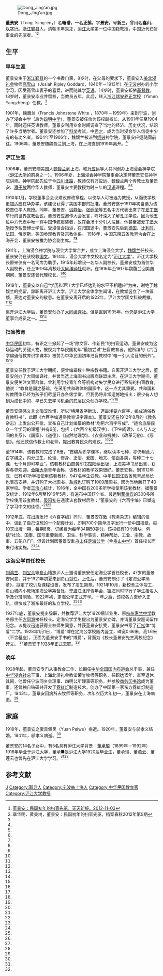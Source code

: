 [[File:Dong_Jing'an.jpg|thumb]]

'''董景安'''（Tong Tsing-en，{{bd|1875年||1944年|}}）名'''翰谱'''，一名'''正鹄'''，字'''景安'''，号'''新三'''，曾用名'''鑫山'''，[[以字行|以字行]]。[[浙江|浙江]][[鄞县|鄞县]]人。清朝末年[[秀才|秀才]]，[[沪江大学|沪江大学]]第一位中国籍教授，中国近代扫盲事业的先驱者。<ref name=dong>[http://web.xwwb.com/wb2008/wb2008news.php?thisid=121917 董景安：民国初年的扫盲先驱，天天新报，2012-11-03]{{dead link|date=2018年4月 |bot=InternetArchiveBot |fix-attempted=yes }}</ref><ref name=zhang>章华明、黄美树，董景安：民国初年的扫盲先驱，档案春秋2012年第9期</ref>

==生平==
===早年生涯===
董景安生于[[浙江|浙江]][[鄞县|鄞县]]的一个书香门第，8岁时，在父母的要求下，董景安入[[美北浸礼会|美北浸礼会]]牧师[[高雪山|高雪山]]（Josiah Ripley Goddard，1840年－1913年）在[[宁波|宁波]]创办的小学学习，因受高雪山妻子的喜爱，进而随其学[[英语|英语]]。14岁时，董景安皈依[[基督教|基督教]]。18岁时，董景安毕业并留校，当教员五年。此后，转入[[浙江|浙江]][[瑞安养正学校|瑞安养正学校]]（Yimen Yangzheng）任教。<ref name=zhang/>

1901年，魏馥兰（Francis Johnstone White ，1870年－1959年）来到宁波，创办了浸会中学（后为[[四明中学|四明中学]]），董景安被任命为该校副校长，从1901年任至1904年，同时还任英语教师。董景安利用业余时间调查了当地的经济、历史状况，结识了许多当地学者。董景安还参加了[[科举|科举]]考试，中[[秀才|秀才]]，成为当时浸会华人信徒中少有的有功名者。1904年至1906年，魏馥兰被派到[[绍兴|绍兴]]神学院，董景安应邀随同前往。1906年，董景安随魏馥兰到上海，在上海直到1919年离开。<ref name=zhang/>

===沪江生涯===
1906年，董景安随美国人[[魏馥兰|魏馥兰]]到上海，和[[万应远|万应远]]等人共同创办上海浸会神学院（[[沪江大学|沪江大学]]的前身之一）。1906年夏，上海浸会神学院董事会决定聘董景安任神学院讲师。神学院起先位于今[[四川北路|四川北路]]，教师仅有万应远、魏馥兰两个传教士及董景安、[[潘子放|潘子放]]两位华人教师，董景安主要教授为时三年的[[汉语|汉语]]课程。<ref name=dong/><ref name=zhang/>

1910年1月，学校董事会会议建议修改章程，以使华人可被选为教授，从而使学校更加适应在华办学。该建议获得了美国本部的批准，董景安遂于1911年初当选为该校首位华人教授。同年，董景安、[[诚静怡|诚静怡]]、[[张廷荣|张廷荣]]等五名中方代表出席了在[[爱丁堡|爱丁堡]]举行的世界宣教会议。董景安应邀作大会发言，呼吁深入了解[[孔子|孔子]]学说。因为他五位中方代表中唯一穿中国传统服装者，故在会场十分引人注目，他甚至被[[爱丁堡大学|爱丁堡大学]]授予名誉博士学位。受浸信会指派，在归国途中，董景安先后到[[德国|德国]]、[[比利时|比利时]]、[[法国|法国]]、[[俄罗斯|俄罗斯]]、[[美国|美国]]参观教育及宗教体系。 1918年，中国东南五省教育协会在上海开会，董景安被推为协会副主席。<ref name=dong/><ref name=zhang/>

1911年，上海浸会神学院与浸会大学堂合并，成立上海浸会大学，[[魏馥兰|魏馥兰]]任校长，董景安仍在该校教[[国文|国文]]。1914年，浸会大学中文校名定为“[[沪江大学|沪江大学]]”。沪江大学校长原来仅有一名司库为助手，1915年起增设一名华人副校长，董景安成为首位华人副校长，任至1919年离校赴[[大同编译社|大同编译社]]就职。在1916年至1917年魏馥兰回美国期间，董景安还曾代理校长。<ref name=dong/><ref name=zhang/>

1919年，董景安以自己“学历和沪江大学已经达到的水平不相适应”为由，谢绝了魏馥兰的挽留，辞职离开沪江大学。沪江大学全体学生闻讯，在教堂竖立了一块匾额，表达对董景安的敬意。在董景安离开后的1922年，沪江大学国文科被裁撤。<ref name=dong/><ref name=zhang/>

离开沪江大学后，董景安创办了[[大同编译社|大同编译社]]。但是直到1935年，他仍是沪江大学董事会成员之一。<ref name=dong/><ref name=zhang/>

===扫盲教育===
[[中华民国|中华民国]]初年，有识之士掀起了一场“除文盲、作新民”的扫盲运动。董景安成为这场运动的关键人物，被视为中华民国初年“最初尝试”扫盲教育者。他所编的《六百字编通俗教育识字课本》被赞为中华民国初年扫盲教材中“唯一引人注目的例外”。<ref name=dong/><ref name=zhang/>

董景安任教于沪江大学期间，便曾编辑数十种宗教书籍。自离开沪江大学之后，董景安创办了大同编译社，并曾当选上海图书出版商联盟主席。在沪江大学期间，董景安便关注文盲群体，曾利用学校青年会等机构对失学民众进行系统的扫盲教育。他说：“教育是国之基础。在采用共和政体的国家中，这一点尤其重要。共和国和传教团体已经为孩子们尽量开办各级学堂。但我仍将非常遗憾地指出：很少有人想到为成长中的、早已失去学习机会的底层民众创办学校。”<ref name=dong/><ref name=zhang/>

董景安深感[[文言文|文言文]]晦涩难懂，所以“特用省字新法，选最浅要六百字，编成通俗教育教科书”，此即《六百字编通俗教育识字课本》。董景安还在1912年8月的《教务杂志》上发出公开信，宣布自己计划编纂的教材“均用六百字写成”、“适合底层民众一年学习的课程”共有9册，包括：《六百个初级汉字》、《卫生阅读》、《人与人之间的关系》、《国家》、《道德》、《自然地理学》、《农业和机械》、《改革习俗》、《写信》。他还致信传教士和老师，提出教育民众的建议。<ref name=dong/><ref name=zhang/>

至1914年，该套教材完成了8册，“首编系识字课本，继以读本七种，亦仍用此六百字编之，内分卫生、伦理、修身、正俗、爱国、地文、信函各类，每种二十七课，七个月即可卒业”。该套教材由[[商务印书馆|商务印书馆]]陆续出版，上海美华书局出售，获得各界欢迎。[[金陵大学|金陵大学]]青年会称，该教材的教学效果很好。董景安称，到1912年底，已有47所学校使用该套教材，947名学生受教。中华民国江西省教育局局长也表态支持，并订购了大批图书。[[盐城|盐城]]也订购了1000册图书，因为当地新开了40家学校。学者[[王治心|王治心]]统计，1916年，全中国有200多所学校使用该套教材。据董景安统计，1912年6月至1916年5月，有遍布中国17个省、最远到[[菲律宾|菲律宾]]的300多所学校使用该套教材。[[晏阳初|晏阳初]]在通读该套教材后称：“董景安的《六百字编》已塑造了学习中文的佳径。”<ref name=dong/><ref name=zhang/>

1912年底，在出版发行《六百字编》同时，董景安在致《教务杂志》编辑的信中，谈到了自己设想的一个配套计划，即用700个简单汉字发行一份中国报纸，每10天出版一期，每期8页，订阅费为每年34期50美分。该报纸有10个版块，包括“社论、国事、国际重要新闻、卫生、科学事实、精神帮助、工业、宗教、故事、五花八门”。但该计划因董景安赴[[舟山|舟山]]任[[定海公学|定海公学]]（今[[舟山中学|舟山中学]]）首任校长而未付诸实施。<ref name=dong/><ref name=zhang/>

===定海公学首任校长===
[[刘鸿生|刘鸿生]]、[[刘宝余|刘宝余]]等[[舟山|舟山]]籍旅沪人士邀请董景安任定海公学首任校长，47岁的董景安同意，并于1921年初夏来到舟山就任。上任后，董景安制订了《定海公学简章》，拟定了校训及课程设置，发布了招生简章。1921年10月，新校舍主体竣工，舟山城内小教场定海公学筹备处、[[宁波|宁波]]江北岸青年会、[[镇海|镇海]]同时举行了学生报名入学及分班测验。1922年初，定海公学正式开学。一年之后，该校各方面步入正轨，很快成了浙东最好的私立学校。<ref name=dong/><ref name=zhang/>

1927年底，董景安提出辞职，并推荐沪江大学1920届毕业生、原[[杭州|杭州]][[惠兰中学|惠兰中学]]教务部主任[[方同源|方同源]]接任校长。定海公学学生提出为董景安立碑，并请董景安题词留作纪念。该提议迅速获得全校师生同意，并获董景安接受，董景安书写了[[行楷|行楷]]体“博爱”二字。1928年1月1日，“博爱”碑在定海公学校园内竖立，碑宽0.66米，高1.6米（不含基座），正面为董景安手书的“博爱”，背面为《校长董景安先生离校纪念》碑文。 <ref name=dong/>董景安于1928年正式去职。<ref name=zhang/>

===晚年===
1928年起，董景安专门从事教会工作，长期任[[中华全国国内布道会|中华全国国内布道会]]总干事，兼任[[中华浸会社|中华浸会社]]总干事、上海北浸礼会教堂荣誉牧师等职务，任职达15年，直至退休。其间，他曾任宁波同乡会理事、四明公所理事等职务，并参股[[商务印书馆|商务印书馆]]成为董事，还曾独自钻研并开发了[[霓虹灯|霓虹灯]]制造技术，创办了中国第一家东方霓虹灯制造厂。1943年，董景安因病辞去牧师等职务，次年农历大年初一，董景安在上海病逝。<ref name=zhang/>

==家庭==
1919年，董景安之妻袁佩吴（Yuan Peiwu）病逝。1920年，董景安与邬孝义结婚。1941年，邬孝义病逝。<ref name=zhang/>

董景安的14名子女中，有5名具有沪江大学背景：[[董承琅|董承琅]]（1899年－1992年）1918年毕业于沪江大学，董承■是沪江大学1920届毕业生，董承琨、董燕云、董莲云也曾先在沪江大学学习。<ref name=dong/><ref name=zhang/>

==参考文献==
{{reflist}}

{{DEFAULTSORT:Dong董}}
[[Category:董姓|J]]
[[Category:鄞县人|Category:鄞县人]]
[[Category:宁波裔上海人|Category:宁波裔上海人]]
[[Category:中华民国教育家|Category:中华民国教育家]]
[[Category:沪江大学教授|Category:沪江大学教授]]